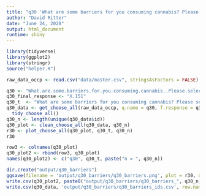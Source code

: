 ```yaml
---
title: "q30 'What are some barriers for you consuming cannabis? Please select all that apply.' (OCCP)"
author: "David Ritter"
date: "June 24, 2020"
output: html_document
runtime: shiny
---
```


```r
library(tidyverse)
library(ggplot2)
library(stringr)
source("helper.R")
```

```r
raw_data_occp <- read.csv("data/master.csv", stringsAsFactors = FALSE)
```

```r
q30 <- "What.are.some.barriers.for.you.consuming.cannabis..Please.select.all.that.apply."
q30_final_response <- "X.151"
q30_t  <- "What are some barriers for you consuming cannabis? Please select all that apply."
q30_data <- get_choose_all(raw_data_occp, q.name = q30, f.response = q30_final_response) %>%
  tidy_choose_all()
q30_n <- length(unique(q30_data$id))
q30_plot <- clean_choose_all(q30_data, q30_n)
r30 <- plot_choose_all(q30_plot, q30_t, q30_n)
r30
```

```r
row3 <- colnames(q30_plot)
q30_plot2 <- rbind(row3, q30_plot)
names(q30_plot2) <- c("q30", q30_t, paste("n = ", q30_n))
```

```r
dir.create("output/q30_barriers")
ggsave(filename = 'output/q30_barriers/q30_barriers.png', plot = r30, device = 'png')
write.csv(q30_plot2, paste0("output/q30_barriers/q30_barriers_", q30_n,".csv"), row.names=F)
write.csv(q30_data, 'output/q30_barriers/q30_barriers_ids.csv', row.names = FALSE)
```